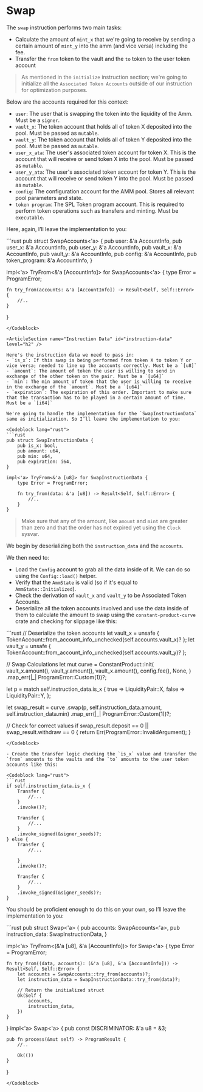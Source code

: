 # Swap

The `swap` instruction performs two main tasks:
- Calculate the amount of `mint_x` that we're going to receive by sending a certain amount of `mint_y` into the amm (and vice versa) including the fee.
- Transfer the `from` token to the vault and the `to` token to the user token account

> As mentioned in the `initialize` instruction section; we're going to initialize all the `Associated Token Accounts` outside of our instruction for optimization purposes.

<ArticleSection name="Required Accounts" id="required-accounts" level="h2" />

Below are the accounts required for this context:
- `user`: The user that is swapping the token into the liquidity of the Amm. Must be a `signer`.
- `vault_x`: The token account that holds all of token X deposited into the pool. Must be passed as `mutable`.
- `vault_y`: The token account that holds all of token Y deposited into the pool. Must be passed as `mutable`.
- `user_x_ata`: The user's associated token account for token X. This is the account that will receive or send token X into the pool. Must be passed as `mutable`.
- `user_y_ata`: The user's associated token account for token Y. This is the account that will receive or send token Y into the pool. Must be passed as `mutable`.
- `config`: The configuration account for the AMM pool. Stores all relevant pool parameters and state.
- `token program`: The SPL Token program account. This is required to perform token operations such as transfers and minting. Must be `executable`.

Here, again, I’ll leave the implementation to you:

<Codeblock lang="rust">
```rust
pub struct SwapAccounts<'a> {
    pub user: &'a AccountInfo,
    pub user_x: &'a AccountInfo,
    pub user_y: &'a AccountInfo,
    pub vault_x: &'a AccountInfo,
    pub vault_y: &'a AccountInfo,
    pub config: &'a AccountInfo,
    pub token_program: &'a AccountInfo,
}

impl<'a> TryFrom<&'a [AccountInfo]> for SwapAccounts<'a> {
    type Error = ProgramError;

    fn try_from(accounts: &'a [AccountInfo]) -> Result<Self, Self::Error> {
        //.. 
    }
}
```
</Codeblock>

<ArticleSection name="Instruction Data" id="instruction-data" level="h2" />

Here's the instruction data we need to pass in:
- `is_x`: If this swap is being performed from token X to token Y or vice versa; needed to line up the accounts correctly. Must be a `[u8]`
- `amount`: The amount of token the user is willing to send in exchange of the other token on the pair. Must be a `[u64]`
- `min`: The min amount of token that the user is willing to receive in the exchange of the `amount`. Must be a `[u64]`
- `expiration`: The expiration of this order. Important to make sure that the transaction has to be played in a certain amount of time. Must be a `[i64]`

We're going to handle the implementation for the `SwapInstructionData` same as initialization. So I’ll leave the implementation to you:

<Codeblock lang="rust">
```rust
pub struct SwapInstructionData {
    pub is_x: bool,
    pub amount: u64,
    pub min: u64,
    pub expiration: i64,
}

impl<'a> TryFrom<&'a [u8]> for SwapInstructionData {
    type Error = ProgramError;

    fn try_from(data: &'a [u8]) -> Result<Self, Self::Error> {
        //..
    }
}
```
</Codeblock>

> Make sure that any of the amount, like `amount` and `mint` are greater than zero and that the order has not expired yet using the `Clock` sysvar.

<ArticleSection name="Instruction Logic" id="instruction-logic" level="h2" />

We begin by deserializing both the `instruction_data` and the `accounts`.

We then need to:
- Load the `Config` account to grab all the data inside of it. We can do so using the `Config::load()` helper.
- Verify that the `AmmState` is valid (so if it's equal to `AmmState::Initialized`).
- Check the derivation of `vault_x` and `vault_y` to be Associated Token Accounts.
- Deserialize all the token accounts involved and use the data inside of them to calculate the amount to swap using the `constant-product-curve` crate and checking for slippage like this: 
<Codeblock lang="rust">
```rust
// Deserialize the token accounts
let vault_x = unsafe { TokenAccount::from_account_info_unchecked(self.accounts.vault_x)? };
let vault_y = unsafe { TokenAccount::from_account_info_unchecked(self.accounts.vault_y)? };

// Swap Calculations
let mut curve = ConstantProduct::init(
    vault_x.amount(),
    vault_y.amount(),
    vault_x.amount(),
    config.fee(),
    None,
)
.map_err(|_| ProgramError::Custom(1))?;

let p = match self.instruction_data.is_x {
    true => LiquidityPair::X,
    false => LiquidityPair::Y,
};

let swap_result = curve
    .swap(p, self.instruction_data.amount, self.instruction_data.min)
    .map_err(|_| ProgramError::Custom(1))?;

// Check for correct values
if swap_result.deposit == 0 || swap_result.withdraw == 0 {
    return Err(ProgramError::InvalidArgument);
}
```
</Codeblock>

- Create the transfer logic checking the `is_x` value and transfer the `from` amounts to the vaults and the `to` amounts to the user token accounts like this:

<Codeblock lang="rust">
```rust
if self.instruction_data.is_x {
    Transfer {
        //...
    }
    .invoke()?;

    Transfer {
        //...
    }
    .invoke_signed(&signer_seeds)?;
} else {
    Transfer {
        //...

    }
    .invoke()?;

    Transfer {
        //...
    }
    .invoke_signed(&signer_seeds)?;
}
```
</Codeblock>

You should be proficient enough to do this on your own, so I’ll leave the implementation to you:

<Codeblock lang="rust">
```rust
pub struct Swap<'a> {
    pub accounts: SwapAccounts<'a>,
    pub instruction_data: SwapInstructionData,
}

impl<'a> TryFrom<(&'a [u8], &'a [AccountInfo])> for Swap<'a> {
    type Error = ProgramError;

    fn try_from((data, accounts): (&'a [u8], &'a [AccountInfo])) -> Result<Self, Self::Error> {
        let accounts = SwapAccounts::try_from(accounts)?;
        let instruction_data = SwapInstructionData::try_from(data)?;

        // Return the initialized struct
        Ok(Self {
            accounts,
            instruction_data,
        })
    }
}
impl<'a> Swap<'a> {
    pub const DISCRIMINATOR: &'a u8 = &3;

    pub fn process(&mut self) -> ProgramResult {
        //..
        
        Ok(())
    }
}
```
</Codeblock>